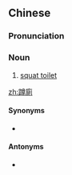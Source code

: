 {{also|蹲厕}}
==Chinese==
{{zh-forms|s=蹲厕}}

===Pronunciation===
{{zh-pron
|m=dūncè
|c=cyun4 ci3,deon1 ci3
|cat=n
}}

===Noun===
{{zh-noun}}

# [[squat toilet]]

[[zh:蹲廁]]

====Synonyms====
* {{zh-l|蹲式廁所}}

====Antonyms====
* {{zh-l|坐廁}}